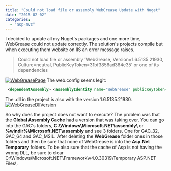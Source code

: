 ```yaml
---
title: "Could not load file or assembly WebGrease Update with Nuget"
date: "2015-02-02"
categories: 
  - "asp-mvc"
---
```


I decided to update all my Nuget's packages and one more time, WebGrease could not update correctly. The solution's projects compile but when executing them website on IIS an error message raises.

> Could not load file or assembly 'WebGrease, Version=1.6.5135.21930, Culture=neutral, PublicKeyToken=31bf3856ad364e35' or one of its dependencies

[![WebGreasePage](http://patrickdesjardins.com/blog/wp-content/uploads/2014/10/WebGreasePage-400x176.png)](http://patrickdesjardins.com/blog/could-not-load-file-or-assembly-webgrease-update-with-nuget/webgreasepage) The web.config seems legit: 
```xml
 <dependentAssembly> <assemblyIdentity name="WebGrease" publicKeyToken="31bf3856ad364e35" /> <bindingRedirect oldVersion="0.0.0.0-1.6.5135.21930" newVersion="1.6.5135.21930" /> </dependentAssembly> 
```


The .dll in the project is also with the version 1.6.5135.21930. [![WebGreaseDllVersion](http://patrickdesjardins.com/blog/wp-content/uploads/2014/10/WebGreaseDllVersion.png)](http://patrickdesjardins.com/blog/could-not-load-file-or-assembly-webgrease-update-with-nuget/webgreasedllversion)

So why does the project does not want to execute? The problem was that the **Global Assembly Cache** had a version that was taking over. You can go into the GAC's folders, **C:\\Windows\\Microsoft.NET\\assembly\\** or **%windir%\\Microsoft.NET\\assembly** and see 3 folders. One for GAC\_32, GAC\_64 and GAC\_MSIL. After deleting the **WebGrease** folder ones in those folders and then be sure that none of WebGrease is into the **Asp.Net Temporary** folders. To be also sure that the cache of Asp is not having the wrong DLL, be sure to clear C:\\Windows\\Microsoft.NET\\Framework\\v4.0.30319\\Temporary ASP.NET Files\\.
